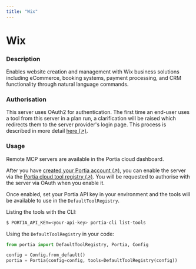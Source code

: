 ```yaml
---
title: "Wix"
---
```

<!-- WARNING: This file is auto-generated by generate_tool_docs.py. Do not edit manually. -->


# Wix

### Description

Enables website creation and management with Wix business solutions including eCommerce, booking systems, payment processing, and CRM functionality through natural language commands.

### Authorisation

This server uses OAuth2 for authentication. The first time an end-user uses a tool from this server in a plan run, a clarification will be raised which redirects them to the server provider's login page. This process is described in more detail [here (↗)](/run-portia-tools).

### Usage

Remote MCP servers are available in the Portia cloud dashboard.

After you have [created your Portia account (↗)](/setup-account), you can enable the server via the [Portia cloud tool registry (↗)](/cloud-tool-registry). You will be requested to authorise with the server via OAuth when you enable it.

Once enabled, set your Portia API key in your environment and the tools will be available to use in the `DefaultToolRegistry`.

Listing the tools with the CLI:
```bash
$ PORTIA_API_KEY=<your-api-key> portia-cli list-tools
```

Using the `DefaultToolRegistry` in your code:
```python
from portia import DefaultToolRegistry, Portia, Config

config = Config.from_default()
portia = Portia(config=config, tools=DefaultToolRegistry(config))
```

